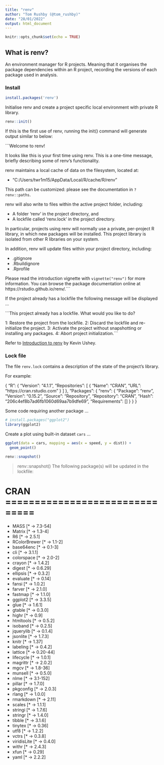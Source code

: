 ```yaml
---
title: "renv"
author: "Tom Rushby (@tom_rushby)"
date: "28/01/2022"
output: html_document
---
```


```r
knitr::opts_chunk$set(echo = TRUE)
```

## What is renv?

An environment manager for R projects. Meaning that it organises the package dependencies within an R project, recording the versions of each package used in analysis.

### Install

```r
install.packages('renv')
```

Initialise renv and create a project specific local environment with private R library.

```r
renv::init()
```

If this is the first use of renv, running the init() command will generate output similar to below:

```Welcome to renv!

It looks like this is your first time using renv. This is a one-time message,
briefly describing some of renv's functionality.

renv maintains a local cache of data on the filesystem, located at:

  - "C:/Users/twr1m15/AppData/Local/R/cache/R/renv"

This path can be customized: please see the documentation in `?renv::paths`.

renv will also write to files within the active project folder, including:

  - A folder 'renv' in the project directory, and
  - A lockfile called 'renv.lock' in the project directory.

In particular, projects using renv will normally use a private, per-project
R library, in which new packages will be installed. This project library is
isolated from other R libraries on your system.

In addition, renv will update files within your project directory, including:

  - .gitignore
  - .Rbuildignore
  - .Rprofile

Please read the introduction vignette with `vignette("renv")` for more information.
You can browse the package documentation online at https://rstudio.github.io/renv/.```

If the project already has a lockfile the following message will be displayed ...

```This project already has a lockfile. What would you like to do? 

1: Restore the project from the lockfile.
2: Discard the lockfile and re-initialize the project.
3: Activate the project without snapshotting or installing any packages.
4: Abort project initialization.```

Refer to [Introduction to renv](https://rstudio.github.io/renv/articles/renv.html) by Kevin Ushey.

### Lock file

The file `renv.lock` contains a description of the state of the project's library.

For example:

{
  "R": {
    "Version": "4.1.1",
    "Repositories": [
      {
        "Name": "CRAN",
        "URL": "https://cran.rstudio.com"
      }
    ]
  },
  "Packages": {
    "renv": {
      "Package": "renv",
      "Version": "0.15.2",
      "Source": "Repository",
      "Repository": "CRAN",
      "Hash": "206c4ef8b7ad6fb1060d69aa7b9dfe69",
      "Requirements": []
    }
  }
}

Some code requiring another package ...

```r
# install.packages("ggplot2")
library(ggplot2)
```
Create a plot using built-in dataset `cars` ...

```r
ggplot(data = cars, mapping = aes(x = speed, y = dist)) +
  geom_point()
```

```r
renv::snapshot()
```

> renv::snapshot()
The following package(s) will be updated in the lockfile:

# CRAN ===============================
- MASS           [* -> 7.3-54]
- Matrix         [* -> 1.3-4]
- R6             [* -> 2.5.1]
- RColorBrewer   [* -> 1.1-2]
- base64enc      [* -> 0.1-3]
- cli            [* -> 3.1.1]
- colorspace     [* -> 2.0-2]
- crayon         [* -> 1.4.2]
- digest         [* -> 0.6.29]
- ellipsis       [* -> 0.3.2]
- evaluate       [* -> 0.14]
- fansi          [* -> 1.0.2]
- farver         [* -> 2.1.0]
- fastmap        [* -> 1.1.0]
- ggplot2        [* -> 3.3.5]
- glue           [* -> 1.6.1]
- gtable         [* -> 0.3.0]
- highr          [* -> 0.9]
- htmltools      [* -> 0.5.2]
- isoband        [* -> 0.2.5]
- jquerylib      [* -> 0.1.4]
- jsonlite       [* -> 1.7.3]
- knitr          [* -> 1.37]
- labeling       [* -> 0.4.2]
- lattice        [* -> 0.20-44]
- lifecycle      [* -> 1.0.1]
- magrittr       [* -> 2.0.2]
- mgcv           [* -> 1.8-36]
- munsell        [* -> 0.5.0]
- nlme           [* -> 3.1-152]
- pillar         [* -> 1.7.0]
- pkgconfig      [* -> 2.0.3]
- rlang          [* -> 1.0.0]
- rmarkdown      [* -> 2.11]
- scales         [* -> 1.1.1]
- stringi        [* -> 1.7.6]
- stringr        [* -> 1.4.0]
- tibble         [* -> 3.1.6]
- tinytex        [* -> 0.36]
- utf8           [* -> 1.2.2]
- vctrs          [* -> 0.3.8]
- viridisLite    [* -> 0.4.0]
- withr          [* -> 2.4.3]
- xfun           [* -> 0.29]
- yaml           [* -> 2.2.2]
